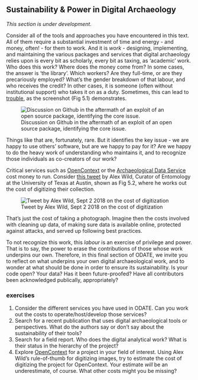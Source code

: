 ## Sustainability & Power in Digital Archaeology

<div class = rmdcaution> _This section is under development_. </div>

Consider all of the tools and approaches you have encountered in this text. All of them require a substantial investment of time and energy - and money, often! - for them to work. And it is _work_ - designing, implementing, and maintaining the various packages and services that digital archaeology relies upon is every bit as scholarly, every bit as taxing, as 'academic' work. Who does this work? Where does the money come from? In some cases, the answer is 'the library'. Which workers? Are they full-time, or are they precariously employed? What's the gender breakdown of that labour, and who receives the credit? In other cases, it is someone (often without institutional support) who takes it on as a duty. Sometimes, this can lead to [trouble](https://arstechnica.com/information-technology/2018/11/hacker-backdoors-widely-used-open-source-software-to-steal-bitcoin/), as the screenshot (Fig 5.1) demonstrates.

![Discussion on Github in the aftermath of an exploit of an open source package, identifying the core issue.](images/githubdebate.png)

Things like that are, fortunately, rare. But it identifies the key issue - we are happy to use others' software, but are we happy to pay for it? Are we happy to do the heavy work of understanding who maintains it, and to recognize those individuals as co-creators of our work?

Critical services such as [OpenContext](http://opencontext.org) or the [Archaeological Data Service](http://www.archaeologydataservice.ac.uk/advice/chargingPolicy.xhtml) cost money to run. Consider [this tweet](https://twitter.com/Myrmecos/status/1036437847153274881) by Alex Wild, Curator of Entomology at the University of Texas at Austin, shown as Fig 5.2, where he works out the cost of digitizing their collection.

![Tweet by Alex Wild, Sept 2 2018 on the cost of digitization](images/alex-wild-tweet.png)

That's just the cost of taking a photograph. Imagine then the costs involved with cleaning up data, of making sure data is available online, protected against attacks, and served up following best practices. 

To not recognize this work, this _labour_ is an exercise of privilege and power. That is to say, the power to erase the contributions of those whose work underpins our own. Therefore, in this final section of ODATE, we invite you to reflect on what underpins your own digital archaeological work, and to wonder at what should be done in order to ensure its sustainability. Is your code open? Your data? Has it been future-proofed? Have all contributors been acknowledged publically, appropriately?

### exercises

1. Consider the different services you have used in ODATE. Can you work out the costs to operate/host/develop those services?
2. Search for a recent publication that uses digital archaeological tools or perspectives. What do the authors say or don't say about the sustainability of their tools?
3. Search for a field report. Who does the digital analytical work? What is their status in the hierarchy of the project? 
4. Explore [OpenContext](http://opencontext.org) for a project in your field of interest. Using Alex Wild's rule-of-thumb for digitizing images, try to estimate the cost of digitizing the project for OpenContext. Your estimate *will* be an underestimate, of course. What other costs might you be missing?